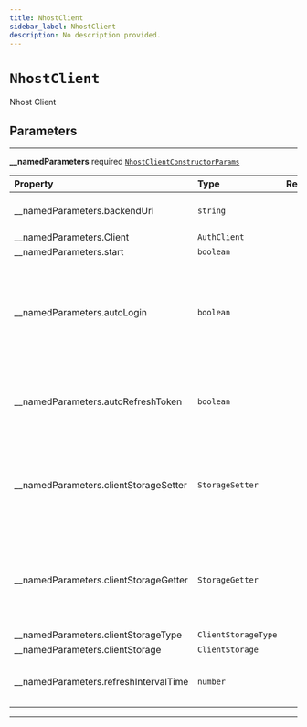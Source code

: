 ```yaml
---
title: NhostClient
sidebar_label: NhostClient
description: No description provided.
---
```


# `NhostClient`

Nhost Client

## Parameters

---

**<span className="parameter-name">\_\_namedParameters</span>** <span className="optional-status">required</span> [`NhostClientConstructorParams`](/reference/javascript/types/nhost-client-constructor-params)

| Property                                                                                                            | Type                | Required | Notes                                                                                                             |
| :------------------------------------------------------------------------------------------------------------------ | :------------------ | :------: | :---------------------------------------------------------------------------------------------------------------- |
| <span className="parameter-name"><span className="light-grey">\_\_namedParameters.</span>backendUrl</span>          | `string`            |    ✔️    | Nhost backend URL.                                                                                                |
| <span className="parameter-name"><span className="light-grey">\_\_namedParameters.</span>Client</span>              | `AuthClient`        |          |                                                                                                                   |
| <span className="parameter-name"><span className="light-grey">\_\_namedParameters.</span>start</span>               | `boolean`           |          |                                                                                                                   |
| <span className="parameter-name"><span className="light-grey">\_\_namedParameters.</span>autoLogin</span>           | `boolean`           |          | When set to true, will parse the url on startup to check if it contains a refresh token to start the session with |
| <span className="parameter-name"><span className="light-grey">\_\_namedParameters.</span>autoRefreshToken</span>    | `boolean`           |          | When set to true, will automatically refresh token before it expires                                              |
| <span className="parameter-name"><span className="light-grey">\_\_namedParameters.</span>clientStorageSetter</span> | `StorageSetter`     |          | Define a way to set information about the refresh token and its exipration date                                   |
| <span className="parameter-name"><span className="light-grey">\_\_namedParameters.</span>clientStorageGetter</span> | `StorageGetter`     |          | Define a way to get information about the refresh token and its exipration date                                   |
| <span className="parameter-name"><span className="light-grey">\_\_namedParameters.</span>clientStorageType</span>   | `ClientStorageType` |          |                                                                                                                   |
| <span className="parameter-name"><span className="light-grey">\_\_namedParameters.</span>clientStorage</span>       | `ClientStorage`     |          |                                                                                                                   |
| <span className="parameter-name"><span className="light-grey">\_\_namedParameters.</span>refreshIntervalTime</span> | `number`            |          | Time interval until token refreshes, in seconds                                                                   |

---
